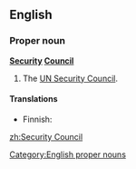 ==English==

===Proper noun===
'''[[security|Security]] [[council|Council]]'''

# The [[UN Security Council]].

====Translations====
{{trans-top|UN Security Council}}
* Finnish: {{t-|fi|turvallisuusneuvosto}}
{{trans-mid}}
{{trans-bottom}}

[[Category:English proper nouns]]
[[zh:Security Council]]